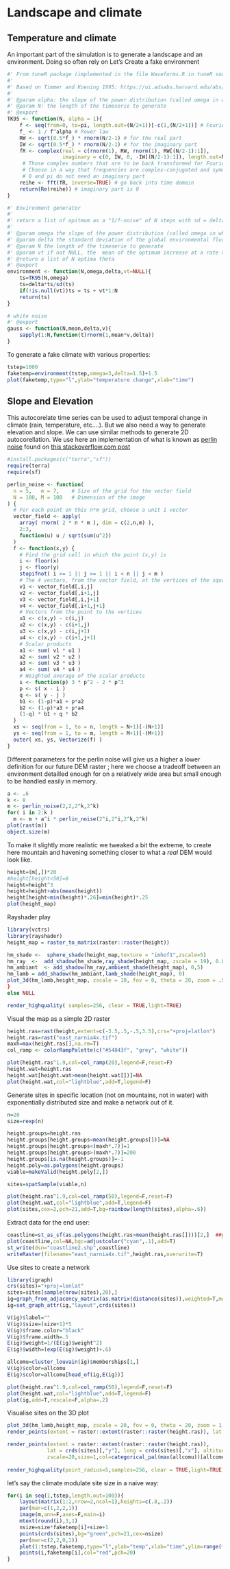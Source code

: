 # Landscape and climate

## Temperature and climate

An important part of the simulation is to generate a landscape and an environment. Doing so often rely on
Let's Create a fake environment

```r

#' From tuneR package (implemented in the file Waveforms.R in tuneR source)
#'
#' Based on Timmer and Koening 1995: https://ui.adsabs.harvard.edu/abs/1995A\%26A...300..707T/abstract
#'
#' @param alpha: the slope of the power distribution (called omega in whitehead)
#' @param N: the length of the timeserie to generate
#' @export
TK95 <- function(N, alpha = 1){ 
    f <- seq(from=0, to=pi, length.out=(N/2+1))[-c(1,(N/2+1))] # Fourier frequencies
    f_ <- 1 / f^alpha # Power law
    RW <- sqrt(0.5*f_) * rnorm(N/2-1) # for the real part
    IW <- sqrt(0.5*f_) * rnorm(N/2-1) # for the imaginary part
    fR <- complex(real = c(rnorm(1), RW, rnorm(1), RW[(N/2-1):1]), 
                  imaginary = c(0, IW, 0, -IW[(N/2-1):1]), length.out=N)
     # Those complex numbers that are to be back transformed for Fourier Frequencies 0, 2pi/N, 2*2pi/N, ..., pi, ..., 2pi-1/N 
     # Choose in a way that frequencies are complex-conjugated and symmetric around pi 
     # 0 and pi do not need an imaginary part
    reihe <- fft(fR, inverse=TRUE) # go back into time domain
    return(Re(reihe)) # imaginary part is 0
}

#' Environment generator
#'
#' return a list of opitmum as a "1/f-noise" of N steps with sd = delta and the slope of it's spectrum decompoistion = -omega + possibility to increase the mean of the environment at a rate vt (in wich case the slop may not be -omega)
#'
#' @param omega the slope of the power distribution (called omega in whitehead)
#' @param delta the standard deviation of the global environmental fluctuation 
#' @param N the length of the timeserie to generate
#' @param vt if not NULL, the  mean of the optimum increase at a rate vt  
#' @return a list of N optima theta
#' @export
environment <- function(N,omega,delta,vt=NULL){
    ts=TK95(N,omega)
    ts=delta*ts/sd(ts)
    if(!is.null(vt))ts = ts + vt*1:N
    return(ts)
}

# white noise
#' @export
gauss <- function(N,mean,delta,v){
    sapply(1:N,function(t)rnorm(1,mean*v,delta))
}


```

To generate a fake climate with various properties:


```r
tstep=1000
faketemp=environment(tstep,omega=3,delta=1.5)+1.5
plot(faketemp,type="l",ylab="temperature change",xlab="time")   
```

## Slope and Elevation

This autocorelate time series can be used to adjust temporal change in climate (rain, temperature, etc....). But we also need a way to generate elevation and slope. We can use similar methods to generate 2D autocorellation. We use here an implementation of what is known as [perlin noise](https://en.wikipedia.org/wiki/Perlin_noise) found on [this stackoverflow.com post](https://stackoverflow.com/questions/15387328/realistic-simulated-elevation-data-in-r-perlin-noise)

```r
#install.packages(c("terra","sf"))
require(terra)
require(sf)

perlin_noise <- function( 
  n = 5,   m = 7,    # Size of the grid for the vector field
  N = 100, M = 100   # Dimension of the image
) {
  # For each point on this n*m grid, choose a unit 1 vector
  vector_field <- apply(
    array( rnorm( 2 * n * m ), dim = c(2,n,m) ),
    2:3,
    function(u) u / sqrt(sum(u^2))
  )
  f <- function(x,y) {
    # Find the grid cell in which the point (x,y) is
    i <- floor(x)
    j <- floor(y)
    stopifnot( i >= 1 || j >= 1 || i < n || j < m )
    # The 4 vectors, from the vector field, at the vertices of the square
    v1 <- vector_field[,i,j]
    v2 <- vector_field[,i+1,j]
    v3 <- vector_field[,i,j+1]
    v4 <- vector_field[,i+1,j+1]
    # Vectors from the point to the vertices
    u1 <- c(x,y) - c(i,j)
    u2 <- c(x,y) - c(i+1,j)
    u3 <- c(x,y) - c(i,j+1)
    u4 <- c(x,y) - c(i+1,j+1)
    # Scalar products
    a1 <- sum( v1 * u1 )
    a2 <- sum( v2 * u2 )
    a3 <- sum( v3 * u3 )
    a4 <- sum( v4 * u4 )
    # Weighted average of the scalar products
    s <- function(p) 3 * p^2 - 2 * p^3
    p <- s( x - i )
    q <- s( y - j )
    b1 <- (1-p)*a1 + p*a2
    b2 <- (1-p)*a3 + p*a4
    (1-q) * b1 + q * b2
  }
  xs <- seq(from = 1, to = n, length = N+1)[-(N+1)]
  ys <- seq(from = 1, to = m, length = M+1)[-(M+1)]
  outer( xs, ys, Vectorize(f) )
}

```


Different parameters for the perlin noise will give us a higher a lower definition for our future DEM raster ; here we choose a tradeoff between an environment detailled enough for on a relatively wide area but small enough to be handled easily in memory.

```r
a <- .6
k <- 8
m <- perlin_noise(2,2,2^k,2^k)
for( i in 2:k )
  m <- m + a^i * perlin_noise(2^i,2^i,2^k,2^k)
plot(rast(m))
object.size(m)
```

To make it slightly more realistic we tweaked a bit the extreme, to create here mountain and havening something closer to what a _real_ DEM would look like.


```r
height=(m[,])*20
#height[height<50]=0
height=height^3
height=height+abs(mean(height))
height[height<min(height)*.26]=min(height)*.25
plot(height_map)
```

Rayshader play

```r
library(vctrs)
library(rayshader)
height_map = raster_to_matrix(raster::raster(height)) 

hm_shade <-  sphere_shade(height_map,texture = "imhof1",zscale=5) 
hm_ray  <-  add_shadow(hm_shade,ray_shade(height_map, zscale = 19), 0.8) 
hm_ambiant  <- add_shadow(hm_ray,ambient_shade(height_map), 0,5) 
hm_lamb = add_shadow(hm_ambiant,lamb_shade(height_map), 0) 
plot_3d(hm_lamb,height_map, zscale = 10, fov = 0, theta = 20, zoom = .5, phi = 45, windowsize = c(1000, 800),water = TRUE, waterdepth = 0, wateralpha = 1, watercolor = "lightblue", waterlinecolor = "lightblue", waterlinealpha = .7,baseshape="hex")
}
else NULL

render_highquality( samples=256, clear = TRUE,light=TRUE)

```

Visual the map as a simple 2D raster


```r

height.ras=rast(height,extent=c(-3.5,.5,-.5,3.5),crs="+proj=latlon")
height.ras=rast("east_narnia4x.tif")
maxh=max(height.ras[],na.rm=T)
col_ramp <- colorRampPalette(c("#54843f", "grey", "white"))

plot(height.ras^1.9,col=col_ramp(20),legend=F,reset=F)
height.wat=height.ras
height.wat[height.wat>mean(height.wat[])]=NA
plot(height.wat,col="lightblue",add=T,legend=F)

```

Generate sites in specific location (not on mountains, not in water) with exponentially distributed size and make a network out of it.  



```r
n=20
size=rexp(n)

height.groups=height.ras
height.groups[height.groups<mean(height.groups[])]=NA
height.groups[height.groups<(maxh*.7)]=1
height.groups[height.groups>(maxh*.7)]=200
height.groups[is.na(height.groups)]=-1
height.poly=as.polygons(height.groups)
viable=makeValid(height.poly[2,])

sites=spatSample(viable,n)

plot(height.ras^1.9,col=col_ramp(50),legend=F,reset=F)
plot(height.wat,col="lightblue",add=T,legend=F)
plot(sites,cex=2,pch=21,add=T,bg=rainbow(length(sites),alpha=.6))

```

Extract data for the end user:

```r
coastline=st_as_sf(as.polygons(height.ras>mean(height.ras[])))[2,]  ##get only the non submerged actual land
plot(coastline,col=NA,bgc=adjustcolor("cyan",.1),add=T)
st_write(dsn="coastline2.shp",coastline)
writeRaster(filename="east_narnia4x.tif",height.ras,overwrite=T)
```


Use sites to create a network

```r

library(igraph)
crs(sites)="+proj=lonlat"
sites=sites[sample(nrow(sites),20),]
ig=graph_from_adjacency_matrix(as.matrix(distance(sites)),weighted=T,mode="undirected")
ig=set_graph_attr(ig,"layout",crds(sites))

V(ig)$label=""
V(ig)$size=(size+1)*5
V(ig)$frame.color="black"
V(ig)$frame.width=.5
E(ig)$weight=1/(E(ig)$weight^2)
E(ig)$width=(exp(E(ig)$weight)+.6)

allcomu=cluster_louvain(ig)$memberships[1,]
V(ig)$color=allcomu
E(ig)$color=allcomu[head_of(ig,E(ig))]

plot(height.ras^1.9,col=col_ramp(50),legend=F,reset=F)
plot(height.wat,col="lightblue",add=T,legend=F)
plot(ig,add=T,rescale=F,alpha=.2)
```

Visualise sites on the 3D plot

```r

plot_3d(hm_lamb,height_map, zscale = 20, fov = 0, theta = 20, zoom = 1, phi = 45, windowsize = c(1000, 800),water = TRUE, waterdepth = mean(height), wateralpha = 1, watercolor = "lightblue", waterlinecolor = "lightblue", waterlinealpha = .7)
render_points(extent = raster::extent(raster::raster(height.ras)), lat = 2.13828, long = -1.685547, altitude =extract(height.ras,sites)[,1]+20, zscale=20,size=1,col=categorical_pal(max(allcomu))[allcomu],clear_previous = TRUE)

render_points(extent = raster::extent(raster::raster(height.ras)),
             lat = crds(sites)[,"y"], long = crds(sites)[,"x"], altitude =extract(height.ras,sites)[,1]+20,
             zscale=20,size=1,col=categorical_pal(max(allcomu))[allcomu],clear_previous = TRUE)
       
render_highquality(point_radius=5,samples=256, clear = TRUE,light=TRUE)

```

let's say the climate modulate site size in a naive way:


```r
for(i in seq(1,tstep,length.out=100)){
	layout(matrix(1:2,nrow=2,ncol=1),heights=c(.8,.2))
	par(mar=c(1,2,2,1))
	image(m,ann=F,axes=F,main=i)
	mtext(round(i),3,1)
	nsize=size*faketemp[i]+size+1
	points(crds(sites),bg="green",pch=21,cex=nsize)
	par(mar=c(2,2,0,1))
	plot(1:tstep,faketemp,type="l",ylab="temp",xlab="time",ylim=range(faketemp),ann=F,frame.plot=F)
	points(i,faketemp[i],col="red",pch=20)
}
```


